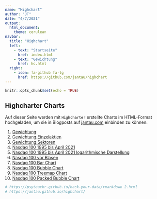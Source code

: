 ```yaml
---
name: "Highchart"
author: "JT"
date: "4/7/2021"
output: 
  html_document:
    theme: cerulean
navbar:
  title: "Highchart"
  left:
    - text: "Startseite"
      href: index.html
    - text: "Gewichtung"
      href: hc.html
  right:
    - icon: fa-github fa-lg
      href: https://github.com/jantau/highchart
---
```


```r
knitr::opts_chunk$set(echo = TRUE)
```

## Highcharter Charts

Auf dieser Seite werden mit `Highcharter` erstellte Charts im HTML-Format hochgeladen, um sie in Blogposts auf [jantau.com](https://www.jantau.com) einbinden zu können.

1. [Gewichtung](https://jantau.github.io/highchart/hc)
2. [Gewichtung Einzelaktien](https://jantau.github.io/highchart/weight_stocks)
3. [Gewichtung Sektoren](https://jantau.github.io/highchart/weight_sectors)
4. [Nasdaq 100 1995 bis April 2021](https://jantau.github.io/highchart/ndx_1995_today)
5. [Nasdaq 100 1995 bis April 2021 logarithmische Darstellung](https://jantau.github.io/highchart/ndx_1995_today_logs)
6. [Nasdaq 100 vor Blasen](https://jantau.github.io/highchart/ndx_periods)
7. [Nasdaq 100 Bar Chart](https://jantau.github.io/highchart/nasdaq_bar_chart)
8. [Nasdaq 100 Bubble Chart](https://jantau.github.io/highchart/nasdaq_bubble_chart)
9. [Nasdaq 100 Treemap Chart](https://jantau.github.io/highchart/nasdaq_treemap_chart)
10. [Nasdaq 100 Packed Bubble Chart](https://jantau.github.io/highchart/nasdaq_packedbubble_chart)


```r
# https://psyteachr.github.io/hack-your-data/rmarkdown_2.html
# https://jantau.github.io/highchart/
```

